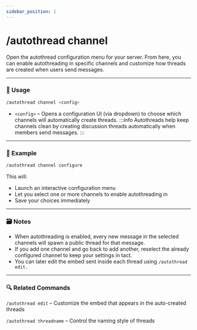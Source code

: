 ```yaml
---
sidebar_position: 1
---
```


# /autothread channel

Open the autothread configuration menu for your server. From here, you can enable autothreading in specific channels and customize how threads are created when users send messages.

<hr className="md-divider-gradient" />

### 💬 Usage
```bash
/autothread channel <config>
```
- `<config>` – Opens a configuration UI (via dropdown) to choose which channels will automatically create threads.
:::info
Autothreads help keep channels clean by creating discussion threads automatically when members send messages.
:::

<hr className="md-divider-gradient" />

### 📌 Example
```bash
/autothread channel configure
```
This will:
- Launch an interactive configuration menu
- Let you select one or more channels to enable autothreading in
- Save your choices immediately

<hr className="md-divider-gradient" />

### 🗃️ Notes
- When autothreading is enabled, every new message in the selected channels will spawn a public thread for that message.
- If you add one channel and go back to add another, reselect the already configured channel to keep your settings in tact.
- You can later edit the embed sent inside each thread using `/autothread edit.`

<hr className="md-divider-gradient" />

### 🔍 Related Commands
`/autothread edit` – Customize the embed that appears in the auto-created threads

`/autothread threadname` – Control the naming style of threads